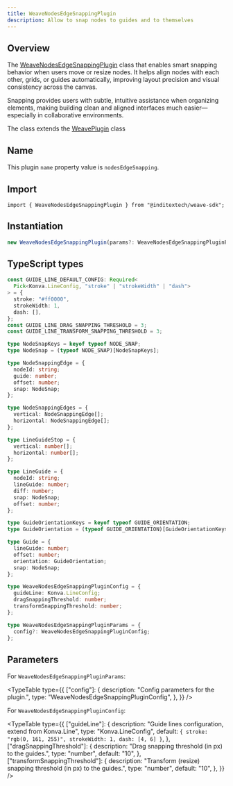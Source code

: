 ```yaml
---
title: WeaveNodesEdgeSnappingPlugin
description: Allow to snap nodes to guides and to themselves
---
```



## Overview

The [WeaveNodesEdgeSnappingPlugin](https://github.com/InditexTech/weavejs/blob/main/code/packages/sdk/src/plugins/nodes-edge-snapping/nodes-edge-snapping.ts)
class that enables smart snapping behavior when users move or resize nodes. It helps align nodes with
each other, grids, or guides automatically, improving layout precision and visual consistency across
the canvas.

Snapping provides users with subtle, intuitive assistance when organizing elements, making building
clean and aligned interfaces much easier—especially in collaborative environments.

The class extends the [WeavePlugin](/docs/sdk/api-reference/plugins/plugin) class

## Name

This plugin `name` property value is `nodesEdgeSnapping`.

## Import

```shell
import { WeaveNodesEdgeSnappingPlugin } from "@inditextech/weave-sdk";
```

## Instantiation

```ts
new WeaveNodesEdgeSnappingPlugin(params?: WeaveNodesEdgeSnappingPluginParams);
```

## TypeScript types

```ts
const GUIDE_LINE_DEFAULT_CONFIG: Required<
  Pick<Konva.LineConfig, "stroke" | "strokeWidth" | "dash">
> = {
  stroke: "#ff0000",
  strokeWidth: 1,
  dash: [],
};
const GUIDE_LINE_DRAG_SNAPPING_THRESHOLD = 3;
const GUIDE_LINE_TRANSFORM_SNAPPING_THRESHOLD = 3;

type NodeSnapKeys = keyof typeof NODE_SNAP;
type NodeSnap = (typeof NODE_SNAP)[NodeSnapKeys];

type NodeSnappingEdge = {
  nodeId: string;
  guide: number;
  offset: number;
  snap: NodeSnap;
};

type NodeSnappingEdges = {
  vertical: NodeSnappingEdge[];
  horizontal: NodeSnappingEdge[];
};

type LineGuideStop = {
  vertical: number[];
  horizontal: number[];
};

type LineGuide = {
  nodeId: string;
  lineGuide: number;
  diff: number;
  snap: NodeSnap;
  offset: number;
};

type GuideOrientationKeys = keyof typeof GUIDE_ORIENTATION;
type GuideOrientation = (typeof GUIDE_ORIENTATION)[GuideOrientationKeys];

type Guide = {
  lineGuide: number;
  offset: number;
  orientation: GuideOrientation;
  snap: NodeSnap;
};

type WeaveNodesEdgeSnappingPluginConfig = {
  guideLine: Konva.LineConfig;
  dragSnappingThreshold: number;
  transformSnappingThreshold: number;
};

type WeaveNodesEdgeSnappingPluginParams = {
  config?: WeaveNodesEdgeSnappingPluginConfig;
};
```

## Parameters

For `WeaveNodesEdgeSnappingPluginParams`:

<TypeTable
  type={{
    ["config"]: {
      description: "Config parameters for the plugin.",
      type: "WeaveNodesEdgeSnappingPluginConfig",
    },
  }}
/>

For `WeaveNodesEdgeSnappingPluginConfig`:

<TypeTable
  type={{
    ["guideLine"]: {
      description: "Guide lines configuration, extend from Konva.Line",
      type: "Konva.LineConfig",
      default: `{
        stroke: "rgb(0, 161, 255)",
        strokeWidth: 1,
        dash: [4, 6]
      }`,
    },
    ["dragSnappingThreshold"]: {
      description: "Drag snapping threshold (in px) to the guides.",
      type: "number",
      default: "10",
    },
    ["transformSnappingThreshold"]: {
      description:
        "Transform (resize) snapping threshold (in px) to the guides.",
      type: "number",
      default: "10",
    },
  }}
/>

